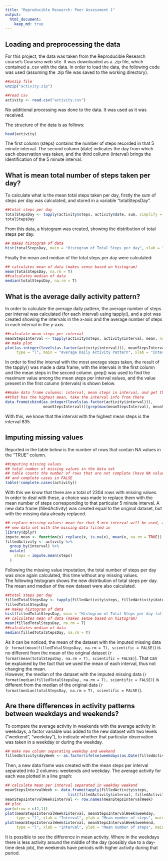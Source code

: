 ```yaml
---
title: "Reproducible Research: Peer Assessment 1"
output: 
  html_document:
    keep_md: true
---
```



## Loading and preprocessing the data
For this project, the data was taken from the Reproducible Research course's Coursera web site. It was downloaded as a .zip file, which contained a .csv with the data. In order to load the data, the following code was used (assuming the .zip file was saved to the working directory).
```r
##unzip file
unzip("activity.zip")

##read csv
activity <- read.csv("activity.csv")
```

No additional processing was done to the data. It was used as it was received.

The structure of the data is as follows:
```r
head(activity)
```

The first column (steps) contains the number of steps recorded in that 5 minute interval. 
The second column (date) indicates the day from which each observation was taken, and the third 
collumn (interval) brings the identification of the 5 minute interval.

## What is mean total number of steps taken per day?
To calculate what is the mean total steps taken per day, firstly the sum of steps per day was calculated, and stored in a variable "totalStepsDay".
```r
##total steps per day
totalStepsDay <- tapply(activity$steps, activity$date, sum, simplify = T)
totalStepsDay

```

From this data, a histogram was created, showing the distribution of total steps per day.
```r
## makes histogram of data
hist(totalStepsDay, main = "Histogram of Total Steps per day", xlab = "Total steps per day")
```

Finally the mean and median of the total steps per day were calculated:
```r
## calculates mean of data (makes sense based on histogram)
mean(totalStepsDay, na.rm = T)
##calculates median of data
median(totalStepsDay, na.rm = T)
```



## What is the average daily activity pattern?
In order to calculate the average daily pattern, the average number of steps per interval was calculated (for each interval) using tapply(), and a plot was created showing the intervals in the x-axis and the average number of steps in each interval in the y-axis.
```r
##calculate mean steps per interval
meanStepsInterval <- tapply(activity$steps, activity$interval, mean, na.rm = T)
## make plot
plot(as.integer(levels(as.factor(activity$interval))), meanStepsInterval, 
     type = "l", main = "Average Daily Activity Pattern", xlab = "Interval", ylab = "Mean number of steps")
```

In order to find the interval with the most average steps taken, the result of the tapply() was made a data frame, with the intervals in the first column and the mean steps in the second column. grep() was used to find the maximum value among the mean steps per interval values, and the value present in the first column (intervals) is shown below.
```r
##make data frame columns: interval, mean steps in interval, and get the row 
##that has the highest mean, take the interval info from there
data.frame(cbind(as.integer(levels(as.factor(activity$interval))), 
                 meanStepsInterval))[grep(max(meanStepsInterval), meanStepsInterval), 1]
```

With this, we know that the interval with the highest mean steps is the interval 835.


## Imputing missing values
Reported in the table below is the number of rows that contain NA values in the "TRUE" column. 
```r
##imputing missing values
## total number of missing values in the data set
## table counts the number of rows that are not complete (have NA values) in TRUE 
## and complete cases in FALSE
table(!complete.cases(activity))
```

With this we know that there are a total of 2304 rows with missing values.  
In order to deal with these, a choice was made to replace them with the mean number of steps corresponding to that particular 5 minute interval. A new data frame (filledActivity) was created equal to the original dataset, but with the missing data already replaced.
```r
## replace missing values: mean for that 5-min interval will be used, and create
## new data set with the missing data filled in
library(dplyr)
impute.mean <- function(x) replace(x, is.na(x), mean(x, na.rm = TRUE))
filledActivity <- activity %>%
  group_by(interval) %>%
  mutate(
    steps = impute.mean(steps)  
  )
```

Following the missing value imputation, the total number of steps per day was once again calculated, this time without any missing values.  
The following histogram shows the new distribution of total steps per day. The mean and median of the new dataset were also calculated.
```r
##total steps per day
filledTotalStepsDay <- tapply(filledActivity$steps, filledActivity$date, sum, simplify = T)
filledTotalStepsDay
## makes histogram of data
hist(filledTotalStepsDay, main = "Histogram of Total Steps per day (after missing data was imputed)", xlab = "Total steps per day")
## calculates mean of data (makes sense based on histogram)
mean(filledTotalStepsDay, na.rm = T)
##calculates median of data
median(filledTotalStepsDay, na.rm = T)
```

As it can be noticed, the mean of the dataset with the imputed missing data (`r format(mean(filledTotalStepsDay, na.rm = T), scientific = FALSE)`) is no different from the mean of the original dataset (`r format(mean(totalStepsDay, na.rm = T), scientific = FALSE)`). That can be explained by the fact that we used the mean of each interval, thus not changing the mean.  
However, the median of the dataset with the imputed missing data (`r format(median(filledTotalStepsDay, na.rm = T), scientific = FALSE)`) is different from the median of the original data (`r format(median(totalStepsDay, na.rm = T), scientific = FALSE)`).

## Are there differences in activity patterns between weekdays and weekends?
To compare the average activity in weekends with the average activity in weekdays, a factor variable was added to the new dataset with two levels ("weekend", "weekday"), to indicate whether that particular observation was taken in a weekday or during the weekday.
```r
## make new column separating weekday and weekend
filledActivity$dayWeek <- as.factor(ifelse(weekdays(as.Date(filledActivity$date)) %in% c("Saturday", "Sunday"), "weekend", "weekday"))
```

Then, a new data frame was created with the mean steps per interval separated into 2 columns: weekends and weekday. The average activity for each was plotted in a line graph:
```r
## calculate mean per interval separated in weekday weekend
meanStepsIntervalWeek <- data.frame(tapply(filledActivity$steps, 
                            list(filledActivity$interval, filledActivity$dayWeek), mean, na.rm = T))
meanStepsIntervalWeek$interval <- row.names(meanStepsIntervalWeek)
## plot
par(mfrow = c(2,1))
plot(meanStepsIntervalWeek$interval, meanStepsIntervalWeek$weekday, 
     type = "l", xlab = "Interval", ylab = "Mean number of steps", main = "Weekdays")
plot(meanStepsIntervalWeek$interval, meanStepsIntervalWeek$weekend, 
     type = "l", xlab = "Interval", ylab = "Mean number of steps", main = "Weekend")
```


It is possible to see the difference in mean activity. Where in the weekdays there is less activity around the middle of the day (possibly due to a day-time desk job), the weekends have periods with higher activity during that period.
